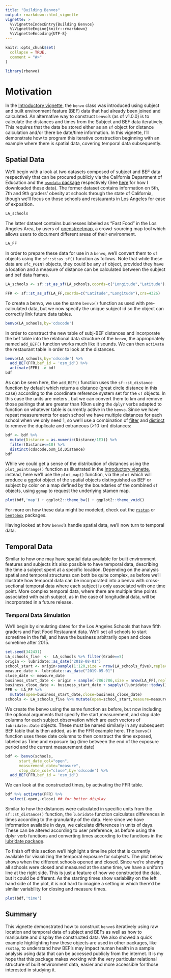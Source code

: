 ```yaml
---
title: "Building Benvos"
output: rmarkdown::html_vignette
vignette: >
  %\VignetteIndexEntry{Building Benvos}
  %\VignetteEngine{knitr::rmarkdown}
  %\VignetteEncoding{UTF-8}
---
```


```r
knitr::opts_chunk$set(
  collapse = TRUE,
  comment = "#>"
)
```

```r
library(rbenvo)
```

# Motivation

In the [Introductory vignette](https://apeterson91.github.io/rbenvo/articles/Introduction.html), the `benvo` class was introduced using subject and built environment feature (BEF) data that had already been joined and calculated. An alternative way to construct `benvo`'s (as of v1.0.0) is to calculate the distances and times from the Subject and BEF data iteratively. This requires that the data be stored either as an `sf` object for distance calculation and/or there be date/time information. In this vignette, I'll demonstrate how to program this iterative construction beginning with an example where there is spatial data, covering temporal data subsequently.

## Spatial Data


We'll begin with a look at two datasets composed of subject and BEF data respectively that can be procured publicly via the California Department of Education and the [`osmdata` package](https://github.com/ropensci/osmdata) respectively (See [here](https://github.com/apeterson91/rbenvo/blob/master/data-raw/CA.R) for how I downloaded these data).  The former dataset contains information on 5th, 7th and 9th graders' obesity at schools through the state of California, though we'll focus on those schools and restaurants in Los Angeles for ease of exposition.

```r
LA_schools
```
The latter dataset contains businesses labeled as "Fast Food" in the Los Angeles Area, by users of [openstreetmap](https://www.openstreetmap.org/), a crowd-sourcing map tool which allows users to document different areas of their environment. 

```r
LA_FF
```
In order to prepare these data for use in a `benvo`, we'll convert them to `sf` objects using the `sf::st:as_sf()` function as follows. Note that while these data are `sfc_POINT` objects, they could be any `sf` object, provided they have a location and a measure of distance can be calculated between the subject and bef data frames.

```r
LA_schools <- sf::st_as_sf(LA_schools,coords=c("Longitude","Latitude"),crs=4326)
```

```r
FFR <- sf::st_as_sf(LA_FF,coords=c("Latitude","Longitude"),crs=4326)
```

To create a benvo, we use the same `benvo()` function as used with pre-calculated data, but we now specify the unique subject id so the object can correctly link future data tables.
```r
benvo(LA_schools,by='cdscode')
```
In order to construct the new table of subj-BEF distances and incorporate the bef table into the relational data structure of the `benvo`, the appropriately named `add_BEF()` function works much like it sounds. We can then `activate` the restaurant table in order to look at the distances.

```r
benvo(LA_schools,by='cdscode') %>% 
  add_BEF(FFR,bef_id = 'osm_id') %>% 
  activate(FFR) -> bdf
bdf
```

As can be seen here, the `add_BEF()` function uses the `sf::st_distance`  function by default which returns a distance (great circle distance in this case) according to the coordinate reference system set for the `sf` objects. In this case the units are meters , but we can convert them to km and remove those pairings that are greater than 10km using the `dplyr` verbs adapted to function on whatever table is currently active in the `benvo`. Since we have repeat measurements for each school we have multiple distances for each school when we only need 1, so we'll use a combination of  [filter](https://dplyr.tidyverse.org/reference/filter.html)  and [distinct](https://dplyr.tidyverse.org/reference/distinct_all.html?q=distinct) to remove the duplicate and extraneous (>10 km) distances:

```r
bdf <- bdf %>% 
  mutate(Distance = as.numeric(Distance/1E3)) %>% 
  filter(Distance<=10) %>% 
  distinct(cdscode,osm_id,Distance)
bdf
```

While we could get a sense of the distribution of distances using the `plot_pointrange()` function as illustrated in the [Introductory vignette](https://apeterson91.github.io/rbenvo/articles/Introduction.html), instead, here we'll use the `plot_map()` function, via the `plot` which will produce a ggplot object of the spatial objects distinguished as BEF or subject by color on a map defined by the boundaries of the combined `sf` objects, using `ggmap` to request the underlying stamen map. 

```r
plot(bdf,'map') + ggplot2::theme_bw() + ggplot2::theme_void() 
```
For more on how these data might be modeled, check out the [`rsstap`](https://apeterson91.github.io/rsstap/articles/Introduction.html) or [`bentobox`](https://apeterson91.github.io/bentobox/articles/Introduction.html) packages.

Having looked at how `benvo`'s handle spatial data, we'll now turn to temporal data.

## Temporal Data

Similar to how one may have spatial data available for built environment features and subjects it's also possible to have temporal data, describing the time a subject spent at a specific location. Depending on the analysis spatial and temporal structures can both be quite complex, as before we'll illustrate how temporal data can be incorporated into a benvo with cross-sectional temporal data where each subject is only associated with one time point. More complex temporal data, where there are multiple time points associated with each subject, as in the case of longitudinal data, will be incorporated in a future release.


### Temporal Data Simulation


We'll begin by simulating dates for the Los Angeles Schools that have fifth graders and Fast Food Restaurant data. We'll set all schools to start sometime in the fall, and have the business arbitrarily open and close sometime after 2015. 
```r
set.seed(342431)
LA_schools_five  <-  LA_schools %>% filter(Grade==5)
origin <- lubridate::as_date("2018-08-01")
school_start <- origin+sample(1:120,size = nrow(LA_schools_five),replace = TRUE)
measure_date <- lubridate::as_date("2019-05-01")
close_date <- measure_date
business_start_date <- origin + sample(-786:786,size = nrow(LA_FF),replace = TRUE)
business_close_date <- business_start_date + sapply((lubridate::today()-business_start_date),function(x) sample(1:x,1))
FFR <- LA_FF %>% 
  mutate(open=business_start_date,close=business_close_date)
schools <- LA_schools_five %>% mutate(open=school_start,measure=measure_date,close=close_date)
```


We create the benvo using the same function as before, but now including the optional arguments that specify the start,measurement, and stop date columns for each subject observation which are each vectors of `lubridate::Date` objects. These must be named similarly in any subsequent BEF table that is then added, as in the FFR example here. The `benvo()` function uses these date columns to then construct the time exposed, labeled as Time and exposure lag (time between the end of the exposure period and the current measurement date)
```r
bdf <- benvo(schools,
      start_date_col="open",
      measurement_date="measure",
      stop_date_col="close",by='cdscode') %>% 
  add_BEF(FFR,bef_id = 'osm_id')
```

We can look at the constructed times, by activating the FFR table. 
```r
bdf %>% activate(FFR) %>% 
  select(-open,-close) ## for better display
```
Similar to how the distances were calculated in specific units from the `sf::st_distance()` function, the ``lubridate`` function calculates differences in times according to the granularity of the data. Here since we have information available in days, we calculate differences in units of days. These can be altered according to user preference, as before using the dplyr verb functions and converting times according to the functions in the [lubridate package](https://lubridate.tidyverse.org/reference/lubridate-package.html).


To finish off this section we'll highlight a timeline plot that is currently available for visualizing the temporal exposure for subjects. The plot below shows when the different schools opened and closed. Since we're showing all schools were closed and measured at the same time, we have a uniform line at the right side. This is just a feature of how we constructed the data, but it could be different. As the starting times show variability on the left hand side of the plot, it is not hard to imagine a setting in which there'd be similar variability for closing and measure times.


```r
plot(bdf,'time')
```


## Summary

This vignette demonstrated how to construct `benvo`s iteratively using raw location and temporal data of subject and BEFs as well as how to manipulate and display the constructed data. We also showed a quick example highlighting how these objects are used in other packages, like `rsstap`, to understand how BEF's may impact human health in a sample analysis using data that can be accessed publicly from the internet. It is my hope that this package makes working with the very particular relational structure of built environment data, easier and more accessible for those interested in studying it.
